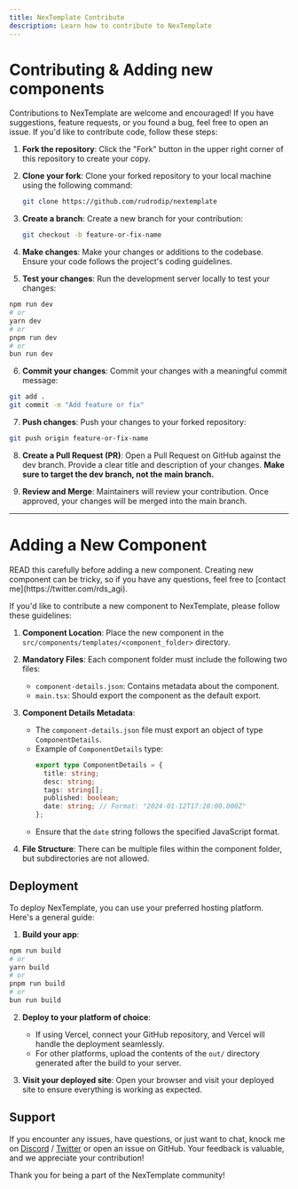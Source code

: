 ```yaml
---
title: NexTemplate Contribute
description: Learn how to contribute to NexTemplate
---
```


# Contributing & Adding new components

Contributions to NexTemplate are welcome and encouraged! If you have suggestions, feature requests, or you found a bug, feel free to open an issue. If you'd like to contribute code, follow these steps:

1. **Fork the repository**: Click the "Fork" button in the upper right corner of this repository to create your copy.

2. **Clone your fork**: Clone your forked repository to your local machine using the following command:

   ```bash
   git clone https://github.com/rudrodip/nextemplate
   ```

3. **Create a branch**: Create a new branch for your contribution:

   ```bash
   git checkout -b feature-or-fix-name
   ```

4. **Make changes**: Make your changes or additions to the codebase. Ensure your code follows the project's coding guidelines.

5. **Test your changes**: Run the development server locally to test your changes:

```bash
npm run dev
# or
yarn dev
# or
pnpm run dev
# or
bun run dev
```

6. **Commit your changes**: Commit your changes with a meaningful commit message:

```bash
git add .
git commit -m "Add feature or fix"
```

7. **Push changes**: Push your changes to your forked repository:

```bash
git push origin feature-or-fix-name
```

8. **Create a Pull Request (PR)**: Open a Pull Request on GitHub against the dev branch. Provide a clear title and description of your changes.
   **Make sure to target the dev branch, not the main branch.**

9. **Review and Merge**: Maintainers will review your contribution. Once approved, your changes will be merged into the main branch.

---

# Adding a New Component

<Callout>
  READ this carefully before adding a new component. Creating new component can
  be tricky, so if you have any questions, feel free to [contact
  me](https://twitter.com/rds_agi).
</Callout>

If you'd like to contribute a new component to NexTemplate, please follow these guidelines:

1. **Component Location**: Place the new component in the `src/components/templates/<component_folder>` directory.

2. **Mandatory Files**: Each component folder must include the following two files:

   - `component-details.json`: Contains metadata about the component.
   - `main.tsx`: Should export the component as the default export.

3. **Component Details Metadata**:

   - The `component-details.json` file must export an object of type `ComponentDetails`.
   - Example of `ComponentDetails` type:
     ```typescript
     export type ComponentDetails = {
       title: string;
       desc: string;
       tags: string[];
       published: boolean;
       date: string; // Format: "2024-01-12T17:20:00.000Z"
     };
     ```
   - Ensure that the `date` string follows the specified JavaScript format.

4. **File Structure**: There can be multiple files within the component folder, but subdirectories are not allowed.

## Deployment

To deploy NexTemplate, you can use your preferred hosting platform. Here's a general guide:

1. **Build your app**:

```bash
npm run build
# or
yarn build
# or
pnpm run build
# or
bun run build
```

2. **Deploy to your platform of choice**:

   - If using Vercel, connect your GitHub repository, and Vercel will handle the deployment seamlessly.
   - For other platforms, upload the contents of the `out/` directory generated after the build to your server.

3. **Visit your deployed site**: Open your browser and visit your deployed site to ensure everything is working as expected.

## Support

If you encounter any issues, have questions, or just want to chat, knock me on [Discord](https://discordapp.com/users/841126921886498817) / [Twitter](https://twitter.com/rds_agi) or open an issue on GitHub. Your feedback is valuable, and we appreciate your contribution!

Thank you for being a part of the NexTemplate community!
